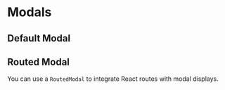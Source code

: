 
# Modals

## Default Modal

<Canvas>
  <Story id="modal--default-modal" />
</Canvas>

## Routed Modal

You can use a `RoutedModal` to integrate React routes with modal displays.

<Canvas>
  <Story id="modal--routed-modal" />
</Canvas>
